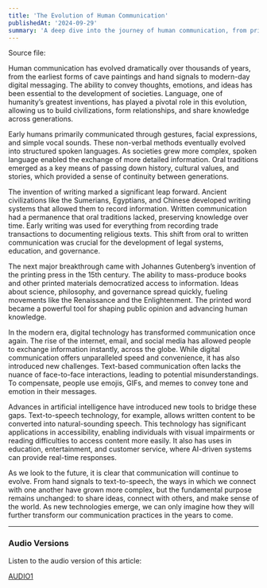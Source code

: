 ```yaml
---
title: 'The Evolution of Human Communication'
publishedAt: '2024-09-29'
summary: 'A deep dive into the journey of human communication, from primitive gestures to modern AI-driven tools like text-to-speech technology.'
---
```


Source file:

Human communication has evolved dramatically over thousands of years, from the earliest forms of cave paintings and hand signals to modern-day digital messaging. The ability to convey thoughts, emotions, and ideas has been essential to the development of societies. Language, one of humanity’s greatest inventions, has played a pivotal role in this evolution, allowing us to build civilizations, form relationships, and share knowledge across generations. 

Early humans primarily communicated through gestures, facial expressions, and simple vocal sounds. These non-verbal methods eventually evolved into structured spoken languages. As societies grew more complex, spoken language enabled the exchange of more detailed information. Oral traditions emerged as a key means of passing down history, cultural values, and stories, which provided a sense of continuity between generations.

The invention of writing marked a significant leap forward. Ancient civilizations like the Sumerians, Egyptians, and Chinese developed writing systems that allowed them to record information. Written communication had a permanence that oral traditions lacked, preserving knowledge over time. Early writing was used for everything from recording trade transactions to documenting religious texts. This shift from oral to written communication was crucial for the development of legal systems, education, and governance.

The next major breakthrough came with Johannes Gutenberg’s invention of the printing press in the 15th century. The ability to mass-produce books and other printed materials democratized access to information. Ideas about science, philosophy, and governance spread quickly, fueling movements like the Renaissance and the Enlightenment. The printed word became a powerful tool for shaping public opinion and advancing human knowledge.

In the modern era, digital technology has transformed communication once again. The rise of the internet, email, and social media has allowed people to exchange information instantly, across the globe. While digital communication offers unparalleled speed and convenience, it has also introduced new challenges. Text-based communication often lacks the nuance of face-to-face interactions, leading to potential misunderstandings. To compensate, people use emojis, GIFs, and memes to convey tone and emotion in their messages.

Advances in artificial intelligence have introduced new tools to bridge these gaps. Text-to-speech technology, for example, allows written content to be converted into natural-sounding speech. This technology has significant applications in accessibility, enabling individuals with visual impairments or reading difficulties to access content more easily. It also has uses in education, entertainment, and customer service, where AI-driven systems can provide real-time responses.

As we look to the future, it is clear that communication will continue to evolve. From hand signals to text-to-speech, the ways in which we connect with one another have grown more complex, but the fundamental purpose remains unchanged: to share ideas, connect with others, and make sense of the world. As new technologies emerge, we can only imagine how they will further transform our communication practices in the years to come.

---

### Audio Versions

Listen to the audio version of this article:

[AUDIO1](https://tts-showcase.vercel.app/blog/The_Evolution_of_Human_Communication_Human_inferred_brian.mp3 "audio1")

